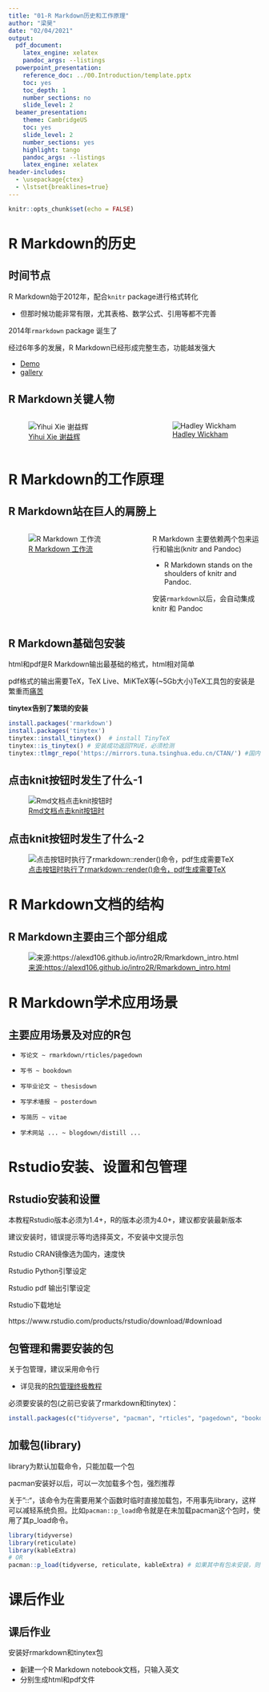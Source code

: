 ```yaml
---
title: "01-R Markdown历史和工作原理"
author: "梁昊"
date: "02/04/2021"
output:
  pdf_document: 
    latex_engine: xelatex
    pandoc_args: --listings
  powerpoint_presentation:
    reference_doc: ../00.Introduction/template.pptx
    toc: yes
    toc_depth: 1
    number_sections: no
    slide_level: 2
  beamer_presentation: 
    theme: CambridgeUS
    toc: yes
    slide_level: 2
    number_sections: yes
    highlight: tango
    pandoc_args: --listings
    latex_engine: xelatex
header-includes:
  - \usepackage{ctex}
  - \lstset{breaklines=true}
---
```


```r
knitr::opts_chunk$set(echo = FALSE)
```

# R Markdown的历史

## 时间节点

R Markdown始于2012年，配合`knitr` package进行格式转化

-   但那时候功能非常有限，尤其表格、数学公式、引用等都不完善

2014年`rmarkdown` package 诞生了

经过6年多的发展，R Markdown已经形成完整生态，功能越发强大

  -   [Demo](https://rstudio.com/resources/rstudioconf-2020/one-r-markdown-document-fourteen-demos/)
  -   [gallery](https://rmarkdown.rstudio.com/gallery.html)

## R Markdown关键人物

::: {.columns}
::: {.column width="40%"}
![[Yihui Xie 谢益辉](https://cosx.org/2016/01/interview-of-xieyihui/)](images/xie.png)

:::

::: {.column width="30%"}
![[Hadley Wickham](http://hadley.nz/)](images/HadleyWickham.jpg)
:::
:::

# R Markdown的工作原理

## R Markdown站在巨人的肩膀上

::: {.columns}
::: {.column width="40%"}
![[R Markdown 工作流](https://#)](images/rmd_flow.png)

:::

::: {.column width="30%"}
R Markdown 主要依赖两个包来运行和输出(knitr and Pandoc)

  -   R Markdown stands on the shoulders of knitr and Pandoc.

安装`rmarkdown`以后，会自动集成knitr 和 Pandoc


:::
:::


## R Markdown基础包安装

html和pdf是R Markdown输出最基础的格式，html相对简单

pdf格式的输出需要TeX，TeX Live、MiKTeX等(~5Gb大小)TeX工具包的安装是繁重而[痛苦](https://yihui.org/tinytex/pain/)

**tinytex告别了繁琐的安装**

```r
install.packages('rmarkdown')
install.packages('tinytex')
tinytex::install_tinytex()  # install TinyTeX
tinytex::is_tinytex() # 安装成功返回TRUE，必须检测
tinytex::tlmgr_repo('https://mirrors.tuna.tsinghua.edu.cn/CTAN/') #国内镜像

```

## 点击knit按钮时发生了什么-1

![[Rmd文档点击knit按钮时](http://#)](images/knit_rm.png)

## 点击knit按钮时发生了什么-2

![[点击按钮时执行了rmarkdown::render()命令，pdf生成需要TeX](http://#)](images/htmlvpdf.png)



# R Markdown文档的结构

## R Markdown主要由三个部分组成

![[来源:https://alexd106.github.io/intro2R/Rmarkdown_intro.html](https://alexd106.github.io/intro2R/Rmarkdown_intro.html)](images/rm_anatomy.png)

# R Markdown学术应用场景

## 主要应用场景及对应的R包


  -     写论文 ~ rmarkdown/rticles/pagedown
  -     写书 ~ bookdown
  -     写毕业论文 ~ thesisdown
  -     写学术墙报 ~ posterdown
  -     写简历 ~ vitae
  -     学术网站 ... ~ blogdown/distill ...

# Rstudio安装、设置和包管理

## Rstudio安装和设置

本教程Rstudio版本必须为1.4+，R的版本必须为4.0+，建议都安装最新版本

建议安装时，错误提示等均选择英文，不安装中文提示包

Rstudio CRAN镜像选为国内，速度快

Rstudio Python引擎设定

Rstudio pdf 输出引擎设定


Rstudio下载地址

https://www.rstudio.com/products/rstudio/download/#download

## 包管理和需要安装的包

关于包管理，建议采用命令行

  -   详见我的[R包管理终极教程](https://www.jianshu.com/p/0733946efae9)
  
必须要安装的包(之前已安装了rmarkdown和tinytex)：
  
```r
install.packages(c("tidyverse", "pacman", "rticles", "pagedown", "bookdown", "reticulate", "kableExtra") )

```

## 加载包(library)

library为默认加载命令，只能加载一个包

pacman安装好以后，可以一次加载多个包，强烈推荐

关于"::"，该命令为在需要用某个函数时临时直接加载包，不用事先library，这样可以减轻系统负担。比如`pacman::p_load`命令就是在未加载pacman这个包时，使用了其p_load命令。

```r
library(tidyverse)
library(reticulate)
library(kableExtra)
# OR
pacman::p_load(tidyverse, reticulate, kableExtra) # 如果其中有包未安装，则该条命令会安装并加载它

```

# 课后作业

## 课后作业

安装好rmarkdown和tinytex包

  -   新建一个R Markdown notebook文档，只输入英文
  -   分别生成html和pdf文件
